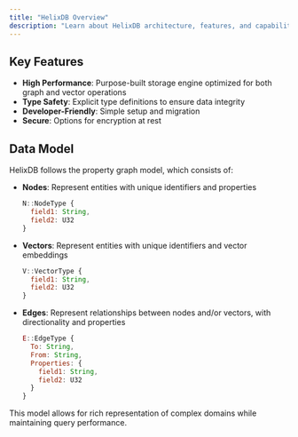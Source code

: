 ```yaml
---
title: "HelixDB Overview"
description: "Learn about HelixDB architecture, features, and capabilities"
---
```


## Key Features

- **High Performance**: Purpose-built storage engine optimized for both graph and vector operations
- **Type Safety**: Explicit type definitions to ensure data integrity
- **Developer-Friendly**: Simple setup and migration
- **Secure**: Options for encryption at rest

## Data Model

HelixDB follows the property graph model, which consists of:

- **Nodes**: Represent entities with unique identifiers and properties
  ```js
  N::NodeType {
    field1: String,
    field2: U32
  }
  ```
- **Vectors**: Represent entities with unique identifiers and vector embeddings
  ```js
  V::VectorType {
    field1: String,
    field2: U32
  }
  ```
- **Edges**: Represent relationships between nodes and/or vectors, with directionality and properties
  ```js
  E::EdgeType {
    To: String,
    From: String,
    Properties: {
      field1: String,
      field2: U32
    }
  }
  ```

This model allows for rich representation of complex domains while maintaining query performance.
